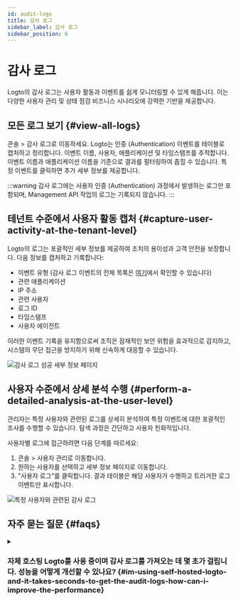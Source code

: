 ```yaml
---
id: audit-logs
title: 감사 로그
sidebar_label: 감사 로그
sidebar_position: 6
---
```


# 감사 로그

Logto의 감사 로그는 사용자 활동과 이벤트를 쉽게 모니터링할 수 있게 해줍니다. 이는 다양한 사용자 관리 및 상태 점검 비즈니스 시나리오에 강력한 기반을 제공합니다.

## 모든 로그 보기 \{#view-all-logs}

<CloudLink to="/audit-logs">콘솔 > 감사 로그</CloudLink>로 이동하세요. Logto는 인증 (Authentication)
이벤트를 테이블로 캡처하고 정리합니다. 이벤트 이름, 사용자, 애플리케이션 및 타임스탬프를 추적합니다.
이벤트 이름과 애플리케이션 이름을 기준으로 결과를 필터링하여 좁힐 수 있습니다. 특정 이벤트를
클릭하면 추가 세부 정보를 제공합니다.

:::warning
감사 로그에는 사용자 인증 (Authentication) 과정에서 발생하는 로그만 포함되며, Management API 작업의 로그는 기록되지 않습니다.
:::

## 테넌트 수준에서 사용자 활동 캡처 \{#capture-user-activity-at-the-tenant-level}

Logto의 로그는 포괄적인 세부 정보를 제공하여 조치의 용이성과 고객 안전을 보장합니다. 다음 정보를 캡처하고 기록합니다:

- 이벤트 유형 (감사 로그 이벤트의 전체 목록은 [여기](https://github.com/logto-io/logto/blob/master/packages/console/src/consts/logs.ts)에서 확인할 수 있습니다)
- 관련 애플리케이션
- IP 주소
- 관련 사용자
- 로그 ID
- 타임스탬프
- 사용자 에이전트

이러한 이벤트 기록을 유지함으로써 조직은 잠재적인 보안 위험을 효과적으로 감지하고, 시스템의 무단 접근을 방지하기 위해 신속하게 대응할 수 있습니다.

![감사 로그 성공 세부 정보 페이지](./assets/audit-log-success-details-page.png)

## 사용자 수준에서 상세 분석 수행 \{#perform-a-detailed-analysis-at-the-user-level}

관리자는 특정 사용자와 관련된 로그를 상세히 분석하여 특정 이벤트에 대한 포괄적인 조사를 수행할 수 있습니다. 탐색 과정은 간단하고 사용자 친화적입니다.

사용자별 로그에 접근하려면 다음 단계를 따르세요:

1. <CloudLink to="/users">콘솔 > 사용자 관리</CloudLink>로 이동합니다.
2. 원하는 사용자를 선택하고 세부 정보 페이지로 이동합니다.
3. "사용자 로그"를 클릭합니다. 결과 테이블은 해당 사용자가 수행하고 트리거한 로그 이벤트만 표시합니다.

![특정 사용자와 관련된 감사 로그](./assets/audit-logs-related-to-specific-user.png)

## 자주 묻는 질문 \{#faqs}

<details>
<summary>

### 자체 호스팅 Logto를 사용 중이며 감사 로그를 가져오는 데 몇 초가 걸립니다. 성능을 어떻게 개선할 수 있나요? \{#im-using-self-hosted-logto-and-it-takes-seconds-to-get-the-audit-logs-how-can-i-improve-the-performance}

</summary>

OSS 사용자는 정기적으로 오래된 감사 로그를 정리하기 위해 cronjob을 추가해야 합니다.

</details>
